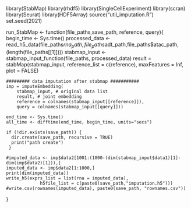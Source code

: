 
library(StabMap)
library(rhdf5)
library(SingleCellExperiment)
library(scran)
library(Seurat)
library(HDF5Array)
source("util_imputation.R")
set.seed(2021)


run_StabMap <- function(file_paths,save_path, reference, query){
    begin_time <- Sys.time()
    processed_data <- read_h5_data(file_paths$rna_path,file_paths$adt_path,file_paths$atac_path,(length(file_paths[[1]])))
    stabmap_input <- stabmap_input_function(file_paths, processed_data)
    result = stabMap(stabmap_input,
                   reference_list = c(reference),
                   maxFeatures = Inf,
                   plot = FALSE)
    
    ######### data imputation after stabmap ###########
    imp = imputeEmbedding(
        stabmap_input, # original data list
        result, # joint embedding
        reference = colnames(stabmap_input[[reference]]),
        query = colnames(stabmap_input[[query]]))

    end_time <- Sys.time()
    all_time <- difftime(end_time, begin_time, units="secs")

    if (!dir.exists(save_path)) {
      dir.create(save_path, recursive = TRUE)
      print("path create")
     }

    #imputed_data <- imp$data2[1001:(1000-(dim(stabmap_input$data1)[1]-dim(imp$data2)[1])),]
    imputed_data <- imp$data2[1:1000,]
    print(dim(imputed_data))
    write_h5(exprs_list = list(rna = imputed_data), 
                 h5file_list = c(paste0(save_path,"imputation.h5")))
    #write.csv(rownames(imputed_data), paste0(save_path, "rownames.csv"))
}


